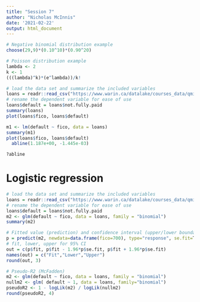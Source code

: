 ```yaml
---
title: "Session 7"
author: "Nicholas McInnis"
date: '2021-02-22'
output: html_document
---
```


```r
# Negative binomial distribution example
choose(29,9)*(0.10^10)*(0.90^20)
```

```r
# Poisson distribution example
lambda <- 2
k <- 1
(((lambda)^k)*(e^lambda))/k!
```


```r
# load the data set and summarize the included variables
loans = readr::read_csv("https://www.warin.ca/datalake/courses_data/qmibr/session7/loans.csv")
# rename the dependent variable for ease of use
loans$default = loans$not.fully.paid
summary(loans)
plot(loans$fico, loans$default)
```

```r
m1 <- lm(default ~ fico, data = loans)
summary(m1)
plot(loans$fico, loans$default)
  abline(1.187e+00, -1.445e-03)

?abline
```

# Logistic regression

```r
# load the data set and summarize the included variables
loans = readr::read_csv("https://www.warin.ca/datalake/courses_data/qmibr/session7/loans.csv")
# rename the dependent variable for ease of use
loans$default = loans$not.fully.paid 
m2 <- glm(default ~ fico, data = loans, family = "binomial")
summary(m2)
```


```r
# Fitted value (prediction) and confidence interval (upper/lower boundaries)
p = predict(m2, newdata=data.frame(fico=700), type="response", se.fit=T)
# fit, lower, upper for 95% CI
out = c(p$fit, p$fit - 1.96*p$se.fit, p$fit + 1.96*p$se.fit)
names(out) = c("Fit","Lower","Upper")
round(out, 3)
```

```r
# Pseudo-R2 (McFadden)
m2 <- glm(default ~ fico, data = loans, family = "binomial")
nullm2 <- glm( default ~ 1, data = loans, family="binomial")
pseudoR2 <- 1 - logLik(m2) / logLik(nullm2)
round(pseudoR2, 4)

```



